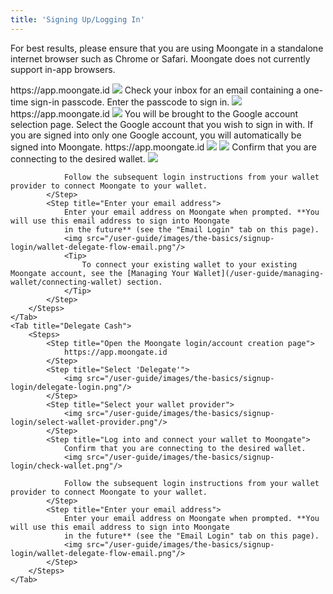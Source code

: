 ```yaml
---
title: 'Signing Up/Logging In'
---
```

For best results, please ensure that you are using Moongate in a standalone internet browser such as Chrome or Safari. Moongate 
does not currently support in-app browsers.

<Tabs>
    <Tab title="Email Login">
        <Steps>
            <Step title="Open the Moongate login/account creation page">
                https://app.moongate.id
            </Step>
            <Step title="Enter your email address">
                <img src="/user-guide/images/the-basics/signup-login/email-login.gif"/>
            </Step>
            <Step title="Open one-time sign-in link">
                Check your inbox for an email containing a one-time sign-in passcode. Enter the passcode to sign in.
                <img src="/user-guide/images/the-basics/signup-login/check-email.png"/>
            </Step>
        </Steps>
    </Tab>
    <Tab title="Google Login">
        <Steps>
            <Step title="Open the Moongate login/account creation page">
                https://app.moongate.id
            </Step>
            <Step title="Select 'Google'">
                <img src="/user-guide/images/the-basics/signup-login/google-login.png"/>
            </Step>
            <Step title="Select a Google account to sign into Moongate with">
                You will be brought to the Google account selection page. Select the Google account that you wish to sign in with. If you are signed into only one Google account, you will 
                automatically be signed into Moongate.
            </Step>
        </Steps>
    </Tab>
    <Tab title="Existing Wallet">
        <Steps>
            <Step title="Open the Moongate login/account creation page">
                https://app.moongate.id
            </Step>
            <Step title="Select 'Wallet'">
                <img src="/user-guide/images/the-basics/signup-login/connect-wallet.png"/>
            </Step>
            <Step title="Select your wallet provider">
                <img src="/user-guide/images/the-basics/signup-login/select-wallet-provider.png"/>
            </Step>
            <Step title="Log into and connect your wallet to Moongate">
                Confirm that you are connecting to the desired wallet.
                <img src="/user-guide/images/the-basics/signup-login/check-wallet.png"/>
                
                Follow the subsequent login instructions from your wallet provider to connect Moongate to your wallet.
            </Step>
            <Step title="Enter your email address">
                Enter your email address on Moongate when prompted. **You will use this email address to sign into Moongate 
                in the future** (see the "Email Login" tab on this page).
                <img src="/user-guide/images/the-basics/signup-login/wallet-delegate-flow-email.png"/>
                <Tip>
                    To connect your existing wallet to your existing Moongate account, see the [Managing Your Wallet](/user-guide/managing-wallet/connecting-wallet) section.
                </Tip>
            </Step>
        </Steps>
    </Tab>
    <Tab title="Delegate Cash">
        <Steps>
            <Step title="Open the Moongate login/account creation page">
                https://app.moongate.id
            </Step>
            <Step title="Select 'Delegate'">
                <img src="/user-guide/images/the-basics/signup-login/delegate-login.png"/>
            </Step>
            <Step title="Select your wallet provider">
                <img src="/user-guide/images/the-basics/signup-login/select-wallet-provider.png"/>
            </Step>
            <Step title="Log into and connect your wallet to Moongate">
                Confirm that you are connecting to the desired wallet.
                <img src="/user-guide/images/the-basics/signup-login/check-wallet.png"/>
                
                Follow the subsequent login instructions from your wallet provider to connect Moongate to your wallet.
            </Step>
            <Step title="Enter your email address">
                Enter your email address on Moongate when prompted. **You will use this email address to sign into Moongate 
                in the future** (see the "Email Login" tab on this page).
                <img src="/user-guide/images/the-basics/signup-login/wallet-delegate-flow-email.png"/>                
            </Step>
        </Steps>
    </Tab>
</Tabs>